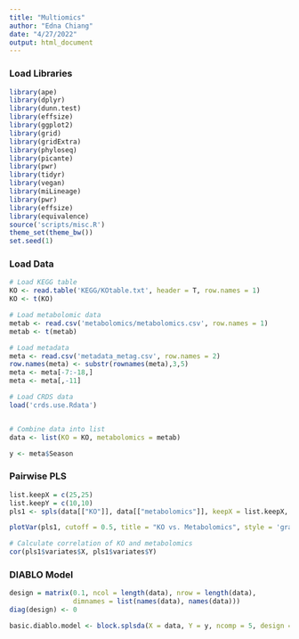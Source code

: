 ```yaml
---
title: "Multiomics"
author: "Edna Chiang"
date: "4/27/2022"
output: html_document
---
```


### Load Libraries
```r
library(ape)
library(dplyr)
library(dunn.test)
library(effsize)
library(ggplot2)
library(grid)
library(gridExtra)
library(phyloseq)
library(picante)
library(pwr)
library(tidyr)
library(vegan)
library(miLineage)
library(pwr)
library(effsize)
library(equivalence)
source('scripts/misc.R')
theme_set(theme_bw())
set.seed(1)
```


### Load Data
```r
# Load KEGG table
KO <- read.table('KEGG/KOtable.txt', header = T, row.names = 1)
KO <- t(KO)

# Load metabolomic data
metab <- read.csv('metabolomics/metabolomics.csv', row.names = 1)
metab <- t(metab)

# Load metadata
meta <- read.csv('metadata_metag.csv', row.names = 2)
row.names(meta) <- substr(rownames(meta),3,5)
meta <- meta[-7:-18,]
meta <- meta[,-11]

# Load CRDS data
load('crds.use.Rdata')


# Combine data into list
data <- list(KO = KO, metabolomics = metab)

y <- meta$Season
```

### Pairwise PLS
```r
list.keepX = c(25,25)
list.keepY = c(10,10)
pls1 <- spls(data[["KO"]], data[["metabolomics"]], keepX = list.keepX, keepY = list.keepY)

plotVar(pls1, cutoff = 0.5, title = "KO vs. Metabolomics", style = 'graphics')

# Calculate correlation of KO and metabolomics
cor(pls1$variates$X, pls1$variates$Y)
```

### DIABLO Model
```r
design = matrix(0.1, ncol = length(data), nrow = length(data),
                dimnames = list(names(data), names(data)))
diag(design) <- 0

basic.diablo.model <- block.splsda(X = data, Y = y, ncomp = 5, design = design)
```
